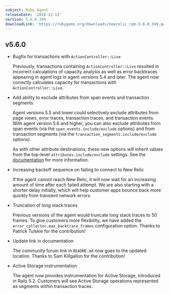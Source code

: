 ```yaml
---
subject: Ruby Agent
releaseDate: '2018-12-12'
version: 5.6.0.349
downloadLink: 'https://rubygems.org/downloads/newrelic_rpm-5.6.0.349.gem'
---
```


## v5.6.0

* Bugfix for transactions with `ActionController::Live`

  Previously, transactions containing `ActionController::Live` resulted in incorrect calculations of capacity analysis as well as error backtraces appearing in agent logs in agent versions 5.4 and later. The agent now correctly calculates capacity for transactions with `ActionController::Live`.
* Add ability to exclude attributes from span events and transaction segments

  Agent versions 5.5 and lower could selectively exclude attributes from page views, error traces, transaction traces, and transaction events. With agent version 5.6 and higher, you can also exclude attributes from span events (via the `span_events.include/exclude` options) and from transaction segments (via the `transaction_segments.include/exclude` options).

  As with other attribute destinations, these new options will inherit values from the top-level `attributes.include/exclude` settings. See the [documentation](https://docs.newrelic.com/docs/agents/ruby-agent/attributes/enabling-disabling-attributes-ruby) for more information.
* Increasing backoff sequence on failing to connect to New Relic

  If the agent cannot reach New Relic, it will now wait for an increasing amount of time after each failed attempt. We are also starting with a shorter delay initially, which will help customer apps bounce back more quickly from transient network errors.
* Truncation of long stack traces

  Previous versions of the agent would truncate long stack traces to 50 frames. To give customers more flexibility, we have added the `error_collector.max_backtrace_frames` configuration option. Thanks to Patrick Tulskie for the contribution!
* Update link in documentation

  The community forum link in `README.md` now goes to the updated location. Thanks to Sam Killgallon for the contribution!
* Active Storage instrumentation

  The agent now provides instrumentation for Active Storage, introduced in Rails 5.2. Customers will see Active Storage operations represented as segments within transaction traces.
